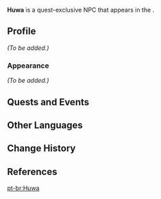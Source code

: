 {{Meta
<!-- Remove this template after adding the missing info -->
|missing_NPC_profile  = yes
<!--
|missing_NPC_idle     = yes
|missing_NPC_dialogue = yes
-->
}}
{{Character Infobox
|type             = Quest NPC
|image            = NPC Huwa.png
|realname         = <!-- Optional, if different from in-game name -->
|deceased         = <!-- Past (for deceased prior to events of the game) or free response -->
|region           = Sumeru
|location         = Sumeru
|affiliation      = 
|title            = 

|ancestry         = <!-- Clan/family -->
|father           = 
|mother           = 
|spouse           = 
|sibling          = 
|child            = 
|relative         = 

|voiceEN          = [[imdb:nm7430885|Sam Slade]]<ref>Twitter: [https://twitter.com/SamSladeVO/status/1651671129398837249 EN VA Self Announcement] ([https://web.archive.org/web/20230724155519/https://twitter.com/SamSladeVO/status/1651671129398837249 Archived])</ref>
|voiceCN          = 
|voiceJP          = 
|dialoguereward   = 
}}
'''Huwa''' is a quest-exclusive NPC that appears in the {{Quest|Opening Festivities}}.
<!--
==Location==
{{subst:#tag:gallery|
NPC Location {{subst:#titleparts:{{subst:PAGENAME}}}}.png{{subst:!}}{{subst:#titleparts:{{subst:PAGENAME}}}}'s location
NPC Location {{subst:#titleparts:{{subst:PAGENAME}}}} Context.png{{subst:!}}Additional context
}}
-->
==Profile==
<!--Detailed story/lore information goes here.-->
''(To be added.)''

===Appearance===
<!--Keep appearance section short and concise. Limit to 2 paragraphs with 3-4 sentences each.-->
''(To be added.)''

==Quests and Events==
{{Quests and Events}}
<!--
==Idle Quotes==
{{Dialogue Start}}
: {{DIcon|Idle}} {{Tx}}
:: {{A|VO {{subst:#titleparts:{{subst:PAGENAME}}}} 01.ogg}} "{{Tx}}"
{{Dialogue End}}

==Dialogue==
{{Dialogue Start}}
:'''{{subst:#titleparts:{{subst:PAGENAME}}}}:''' 
:{{DIcon}}
{{Dialogue End}}
<!--
==Event Dialogue==
===Event Name===
{{Dialogue Start}}
:'''{{subst:#titleparts:{{subst:PAGENAME}}}}:'''
{{Dialogue End}}

==Trivia==
* 
-->
==Other Languages==
{{Other Languages
|default_hidden = 1
|en        = Huwa
|zhs       = 胡瓦
|zhs_rm    = Húwǎ
|zht       = 胡瓦
|zht_rm    = Húwǎ
|ja        = フワ
|ja_rm     = Fuwa
|ko        = 후와
|ko_rm     = 
|es        = Huwa
|fr        = Huwa
|ru        = Хува
|th        = Huwa
|vi        = Huwa
|de        = Huwa
|id        = Huwa
|pt        = Huwa
|tr        = Huwa
|it        = Huwa
}}

==Change History==
{{Change History|3.6}}

==References==
{{Reflist}}

[[pt-br:Huwa]]